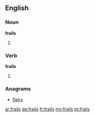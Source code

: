 ==English==

===Noun===
'''frails'''

# {{plural of|frail}}

===Verb===
'''frails'''

# {{en-third-person singular of|frail}}

===Anagrams===
* [[flairs#English|flairs]]

[[ar:frails]]
[[de:frails]]
[[fr:frails]]
[[my:frails]]
[[pt:frails]]